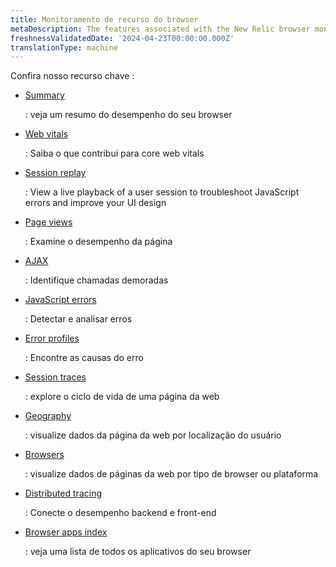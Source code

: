 ```yaml
---
title: Monitoramento de recurso do browser
metaDescription: The features associated with the New Relic browser monitoring Pro and Pro+SPA agents.
freshnessValidatedDate: '2024-04-23T00:00:00.000Z'
translationType: machine
---
```


Confira nosso recurso chave <InlinePopover type="browser"/>:

* <DoNotTranslate>[Summary](/docs/browser/browser-monitoring/getting-started/browser-summary-page/)</DoNotTranslate>

  : veja um resumo do desempenho do seu browser

* <DoNotTranslate>[Web vitals](/docs/journey-performance/guide-to-monitoring-core-web-vitals)</DoNotTranslate>

  : Saiba o que contribui para core web vitals

* <DoNotTranslate>[Session replay](/docs/browser/browser-monitoring/browser-pro-features/session-replay)</DoNotTranslate>

  : View a live playback of a user session to troubleshoot JavaScript errors and improve your UI design

* <DoNotTranslate>[Page views](/docs/browser/new-relic-browser/browser-pro-features/page-views-examine-page-performance/)</DoNotTranslate>

  : Examine o desempenho da página

* <DoNotTranslate>[AJAX](/docs/browser/browser-monitoring/browser-pro-features/ajax-page-identify-time-consuming-calls/)</DoNotTranslate>

  : Identifique chamadas demoradas

* <DoNotTranslate>[JavaScript errors](/docs/browser/new-relic-browser/browser-pro-features/javascript-errors-page-detect-analyze-errors/)</DoNotTranslate>

  : Detectar e analisar erros

* <DoNotTranslate>[Error profiles](/docs/browser/new-relic-browser/browser-pro-features/browser-error-profiles-find-error-causes/)</DoNotTranslate>

  : Encontre as causas do erro

* <DoNotTranslate>[Session traces](/docs/browser/browser-monitoring/browser-pro-features/session-traces-explore-webpages-life-cycle/)</DoNotTranslate>

  : explore o ciclo de vida de uma página da web

* <DoNotTranslate>[Geography](/docs/browser/new-relic-browser/browser-pro-features/geography-webpage-metrics-location/)</DoNotTranslate>

  : visualize dados da página da web por localização do usuário

* <DoNotTranslate>[Browsers](/docs/browser/new-relic-browser/browser-pro-features/browsers-problem-patterns-type-or-platform/)</DoNotTranslate>

  : visualize dados de páginas da web por tipo de browser ou plataforma

* <DoNotTranslate>[Distributed tracing](/docs/browser/new-relic-browser/browser-pro-features/browser-data-distributed-tracing/)</DoNotTranslate>

  : Conecte o desempenho backend e front-end

* <DoNotTranslate>[Browser apps index](/docs/browser/new-relic-browser/getting-started/browser-apps-index/)</DoNotTranslate>

  : veja uma lista de todos os aplicativos do seu browser